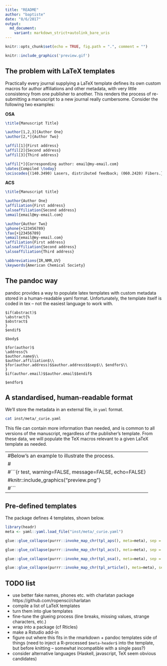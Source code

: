 ```yaml
---
title: "README"
author: "baptiste"
date: "8/6/2017"
output: 
  md_document:
    variant: markdown_strict+autolink_bare_uris
---
```


```r
knitr::opts_chunk$set(echo = TRUE, fig.path = ".", comment = "")
```


```r
knitr::include_graphics('preview.gif')
```

## The problem with LaTeX templates

Practically every journal supplying a LaTeX template defines its own custom macros for author affiliations and other metadata, with very little consistency from one publisher to another. This renders the process of re-submitting a manuscript to a new journal really cumbersome. Consider the following two examples:

**OSA**
```tex
\title{Manuscript Title}

\author[1,2,3]{Author One}
\author[2,*]{Author Two}

\affil[1]{First address}
\affil[2]{Second address}
\affil[3]{Third address}

\affil[*]{Corresponding author: email@my-email.com}
\dates{Compiled \today}
\ociscodes{(140.3490) Lasers, distributed feedback; (060.2420) Fibers.}
```

**ACS**
```tex
\title{Manuscript title}

\author{Author One}
\affiliation{First address}
\alsoaffiliation{Second address}
\email{email@my-email.com}

\author{Author Two} 
\phone{+123456789}
\fax{+123456789}
\email{email@my-email.com}
\affiliation{First address}
\alsoaffiliation{Second address}
\alsoaffiliation{Third address}

\abbreviations{IR,NMR,UV}
\keywords{American Chemical Society}
```

The pandoc way
--------------

pandoc provides a way to populate latex templates with custom metadata stored in a human-readable yaml format. Unfortunately, the template itself is coded in tex – not the easiest language to work with.

```
$if(abstract)$
\abstract{%
$abstract$
}
$endif$

$body$

$for(author)$
\address{%
$author.name$\\
$author.affiliation$\\
$for(author.address)$$author.address$$sep$\\ $endfor$\\
}
$if(author.email)$$author.email$$endif$

$endfor$
```


## A standardised, human-readable format

We'll store the metadata in an external file, in `yaml` format.


```bash
cat inst/meta/_curie.yaml
```

This file can contain more information than needed, and is common to all versions of the manuscript, regardless of the publisher's template. From these data, we will populate the TeX macros relevant to a given LaTeX template as needed.

---
#Below's an example to illustrate the process.
#
#```{r test, warning=FALSE,  message=FALSE, echo=FALSE}
#knitr::include_graphics("preview.png")
#```
---

## Pre-defined templates

The package defines 4 templates, shown below.

```r
library(headr)
meta <- yaml::yaml.load_file("inst/meta/_curie.yaml")
```

```r
glue::glue_collapse(purrr::invoke_map_chr(tpl_aps(), meta=meta), sep = "\n%\n")

glue::glue_collapse(purrr::invoke_map_chr(tpl_acs(), meta=meta), sep = "\n%\n")

glue::glue_collapse(purrr::invoke_map_chr(tpl_osa(), meta=meta), sep = "\n%\n")

glue::glue_collapse(purrr::invoke_map_chr(tpl_article(), meta=meta), sep = "\n%\n")
```


## TODO list

- use better fake names, phones etc. with charlatan package https://github.com/ropensci/charlatan
- compile a list of LaTeX templates
- turn them into glue templates
- fine-tune the glueing process (line breaks, missing values, strange characters, etc.)
- wrap into a package (cf Rticles)
- make a Rstudio add-in
- figure out where this fits in the rmarkdown + pandoc templates side of things (need to inject a R-processed `$meta-header$` into the template, but before knitting -- somewhat incompatible with a single pass?)
- consider alternative languages (Haskell, javascript, TeX seem obvious candidates)
